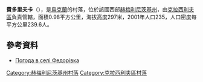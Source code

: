 {{coord|49|50|24|N|26|43|24|E|scale:100000|display=title}}

'''費多里夫卡'''（{{lang-uk|Федорівка}}），是[[烏克蘭|烏克蘭]]的村落，位於該國西部[[赫梅利尼茨基州|赫梅利尼茨基州]]，由[[克拉西利夫區|克拉西利夫區]]負責管轄，面積0.98平方公里，海拔高度297米，2001年人口235，人口密度每平方公里239.6人。

==參考資料==
* [http://weather.in.ua/ua/hmel'nickaja/27064 Погода в селі Федорівка] {{Wayback|url=http://weather.in.ua/ua/hmel'nickaja/27064 |date=20160305080501 }}

{{DEFAULTSORT:Федорівка}}
[[Category:赫梅利尼茨基州村落|Category:赫梅利尼茨基州村落]]
[[Category:克拉西利夫區村落|Category:克拉西利夫區村落]]


{{Khmelnytskyi-geo-stub}}